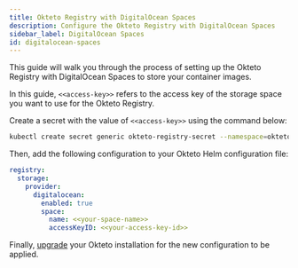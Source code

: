 ```yaml
---
title: Okteto Registry with DigitalOcean Spaces
description: Configure the Okteto Registry with DigitalOcean Spaces
sidebar_label: DigitalOcean Spaces
id: digitalocean-spaces
---
```


This guide will walk you through the process of setting up the Okteto Registry with DigitalOcean Spaces to store your container images.

In this guide, `<<access-key>>` refers to the access key of the storage space you want to use for the Okteto Registry.

Create a secret with the value of `<<access-key>>` using the command below:

```bash
kubectl create secret generic okteto-registry-secret --namespace=okteto --from-literal=secretKey=<<access-key>>
```

Then, add the following configuration to your Okteto Helm configuration file:

```yaml title="config.yaml"
registry:
  storage:
    provider:
      digitalocean:
        enabled: true
        space:
          name: <<your-space-name>>
          accessKeyID: <<your-access-key-id>>
```

Finally, [upgrade](self-hosted/manage/upgrade.mdx) your Okteto installation for the new configuration to be applied.
